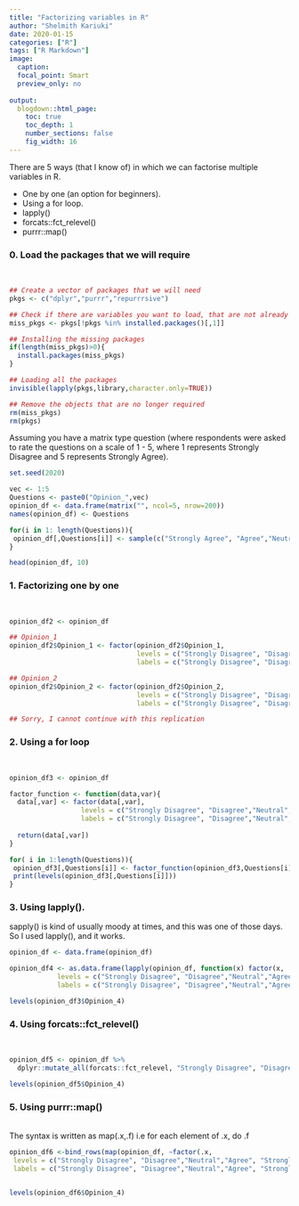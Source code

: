 ```yaml
---
title: "Factorizing variables in R"
author: "Shelmith Kariuki"
date: 2020-01-15
categories: ["R"]
tags: ["R Markdown"]
image:
  caption: 
  focal_point: Smart
  preview_only: no
  
output:
  blogdown::html_page:
    toc: true
    toc_depth: 1
    number_sections: false
    fig_width: 16
---
```


There are 5 ways (that I know of) in which we can factorise multiple  variables in R.

+ One by one (an option for beginners).
+ Using a for loop.
+ lapply()
+ forcats::fct_relevel()
+ purrr::map()

### 0. Load the packages that we will require
<br> 

```r

## Create a vector of packages that we will need
pkgs <- c("dplyr","purrr","repurrrsive")

## Check if there are variables you want to load, that are not already installed. 
miss_pkgs <- pkgs[!pkgs %in% installed.packages()[,1]] 

## Installing the missing packages
if(length(miss_pkgs)>0){
  install.packages(miss_pkgs)
}

## Loading all the packages
invisible(lapply(pkgs,library,character.only=TRUE))

## Remove the objects that are no longer required
rm(miss_pkgs)
rm(pkgs)


```

Assuming you have a matrix type question (where respondents were asked to rate the questions on a scale of 1 - 5, where 1 represents Strongly Disagree and 5 represents Strongly Agree). 
<br>
```r

set.seed(2020)

vec <- 1:5
Questions <- paste0("Opinion_",vec)
opinion_df <- data.frame(matrix("", ncol=5, nrow=200))
names(opinion_df) <- Questions

for(i in 1: length(Questions)){
 opinion_df[,Questions[i]] <- sample(c("Strongly Agree", "Agree","Neutral","Disagree", "Strongly Disagree"),size = 200,replace = TRUE) 
}

head(opinion_df, 10)
```

### 1. Factorizing one by one
<br>
```r
opinion_df2 <- opinion_df

## Opinion_1
opinion_df2$Opinion_1 <- factor(opinion_df2$Opinion_1,
                                levels = c("Strongly Disagree", "Disagree","Neutral","Agree", "Strongly Agree"),
                                labels = c("Strongly Disagree", "Disagree","Neutral","Agree", "Strongly Agree"))

## Opinion_2
opinion_df2$Opinion_2 <- factor(opinion_df2$Opinion_2,
                                levels = c("Strongly Disagree", "Disagree","Neutral","Agree", "Strongly Agree"),
                                labels = c("Strongly Disagree", "Disagree","Neutral","Agree", "Strongly Agree"))

## Sorry, I cannot continue with this replication

```

### 2. Using a for loop
<br>
```r

opinion_df3 <- opinion_df

factor_function <- function(data,var){
  data[,var] <- factor(data[,var],
                  levels = c("Strongly Disagree", "Disagree","Neutral","Agree", "Strongly Agree"),
                  labels = c("Strongly Disagree", "Disagree","Neutral","Agree", "Strongly Agree"))
  
  return(data[,var])
}

for( i in 1:length(Questions)){
 opinion_df3[,Questions[i]] <- factor_function(opinion_df3,Questions[i])
 print(levels(opinion_df3[,Questions[i]]))
}

```

### 3. Using lapply(). 

sapply() is kind of usually moody at times, and this was one of those days. So I used lapply(), and it works.
<br>

```r

opinion_df <- data.frame(opinion_df)

opinion_df4 <- as.data.frame(lapply(opinion_df, function(x) factor(x,
            levels = c("Strongly Disagree", "Disagree","Neutral","Agree", "Strongly Agree"),
            labels = c("Strongly Disagree", "Disagree","Neutral","Agree", "Strongly Agree"))),check.names = FALSE)

levels(opinion_df3$Opinion_4)

```

### 4. Using forcats::fct_relevel()
<br>
```r

opinion_df5 <- opinion_df %>%
  dplyr::mutate_all(forcats::fct_relevel, "Strongly Disagree", "Disagree", "Neutral", "Agree", "Strongly Agree")

levels(opinion_df5$Opinion_4)
```


### 5. Using purrr::map()
<br>
The syntax is written  as map(.x,.f) i.e for each element of .x, do .f
<br> 
```r

opinion_df6 <-bind_rows(map(opinion_df, ~factor(.x,
 levels = c("Strongly Disagree", "Disagree","Neutral","Agree", "Strongly Agree"),
 labels = c("Strongly Disagree", "Disagree","Neutral","Agree", "Strongly Agree"))))


levels(opinion_df6$Opinion_4)

```

